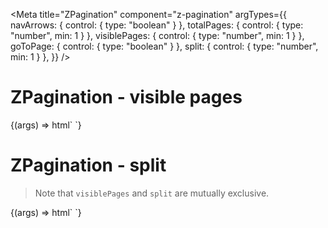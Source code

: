 
<Meta title="ZPagination" component="z-pagination" argTypes={{
  navArrows: { control: { type: "boolean" } },
  totalPages: { control: { type: "number", min: 1 } },
  visiblePages: { control: { type: "number", min: 1 } },
  goToPage: { control: { type: "boolean" } },
  split: { control: { type: "number", min: 1 } },
}} />

# ZPagination - visible pages

<Canvas>
  <Story
    name="ZPagination - visible pages"
    args={{
      navArrows: true,
      totalPages: 10,
      visiblePages: 5,
      goToPage: false,
    }}
    parameters={{
      exclude: ["split"],
    }}
  >
    {(args) => html`
      <z-pagination
        .navArrows=${args.navArrows}
        .totalPages=${args.totalPages}
        .visiblePages=${args.visiblePages}
        .goToPage=${args.goToPage}
      ></z-pagination>
    `}
  </Story>
</Canvas>

# ZPagination - split

> Note that `visiblePages` and `split` are mutually exclusive.

<Canvas>
  <Story
    name="ZPagination - split"
    args={{
      navArrows: true,
      totalPages: 10,
      split: 1,
      goToPage: false,
    }}
    parameters={{
      exclude: ["visiblePages"],
    }}
  >
    {(args) => html`
      <z-pagination
        .navArrows=${args.navArrows}
        .totalPages=${args.totalPages}
        .split=${args.split}
        .goToPage=${args.goToPage}
      ></z-pagination>
    `}
  </Story>
</Canvas>

<ArgsTable of="z-pagination" />
